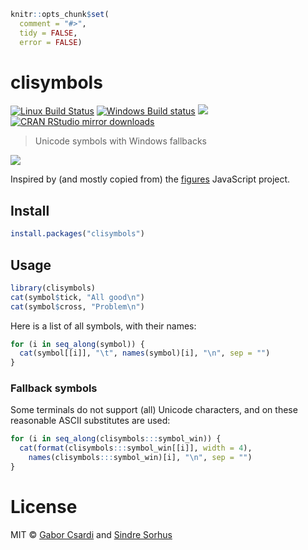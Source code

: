 
```r
knitr::opts_chunk$set(
  comment = "#>",
  tidy = FALSE,
  error = FALSE)
```


# clisymbols

[![Linux Build Status](https://travis-ci.org/r-lib/clisymbols.svg?branch=master)](https://travis-ci.org/r-lib/clisymbols)
[![Windows Build status](https://ci.appveyor.com/api/projects/status/github/r-lib/clisymbols?svg=true)](https://ci.appveyor.com/project/gaborcsardi/clisymbols)
[![](http://www.r-pkg.org/badges/version/clisymbols)](http://www.r-pkg.org/pkg/clisymbols)
[![CRAN RStudio mirror downloads](http://cranlogs.r-pkg.org/badges/clisymbols)](http://www.r-pkg.org/pkg/clisymbols)


> Unicode symbols with Windows fallbacks

![](/inst/screenshot.png)

Inspired by (and mostly copied from) the
[figures](https://github.com/sindresorhus/figures) JavaScript project.

## Install

```r
install.packages("clisymbols")
```

## Usage

```r
library(clisymbols)
cat(symbol$tick, "All good\n")
cat(symbol$cross, "Problem\n")
```

Here is a list of all symbols, with their names:

```r
for (i in seq_along(symbol)) {
  cat(symbol[[i]], "\t", names(symbol)[i], "\n", sep = "")
}
```

### Fallback symbols

Some terminals do not support (all) Unicode characters, and on these reasonable
ASCII substitutes are used:

```r
for (i in seq_along(clisymbols:::symbol_win)) {
  cat(format(clisymbols:::symbol_win[[i]], width = 4),
    names(clisymbols:::symbol_win)[i], "\n", sep = "")
}
```

# License

MIT © [Gabor Csardi](http://gaborcsardi.org) and [Sindre Sorhus](http://sindresorhus.com)
